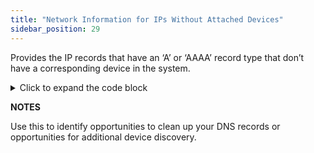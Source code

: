 ```yaml
---
title: "Network Information for IPs Without Attached Devices"
sidebar_position: 29
---
```


Provides the IP records that have an ‘A’ or ‘AAAA’ record type that don’t have a corresponding device in the system.

<details>
    <summary>Click to expand the code block</summary>
    ```sql
    select
        ds.ip_address
        ,ds.subnet_network
        ,ds.subnet_range_begin
        ,ds.subnet_range_end
        ,ds.mask_bits
        ,ds.dns_name
        ,ds.dns_type
        ,ds.dns_content
        ,ds.dnszone_name
    from view_dbb_security_v2 ds
    where ds.is_ip_device_assoc = 'No' and ds.dns_type in ( 'A', 'AAAA')
    ```
</details>

**NOTES**

Use this to identify opportunities to clean up your DNS records or opportunities for additional device discovery.
